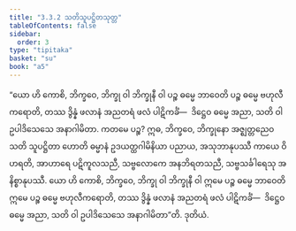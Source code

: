 ```yaml
---
title: "3.3.2 သတိသူပဋ္ဌိတသုတ္တ"
tableOfContents: false
sidebar:
  order: 3
type: "tipitaka"
basket: "su"
book: "a5"
---
```



<DynamicBreadcrumb />

<Division number="122" book="a5">

<Paragraph number="704" book="a5">
“ယော ဟိ ကောစိ, ဘိက္ခဝေ, ဘိက္ခု ဝါ ဘိက္ခုနီ ဝါ ပဉ္စ ဓမ္မေ ဘာဝေတိ ပဉ္စ ဓမ္မေ ဗဟုလီကရောတိ, တဿ ဒွိန္နံ ဖလာနံ အညတရံ ဖလံ ပါဋိကင်္ခံ—  ဒိဋ္ဌေဝ ဓမ္မေ အညာ, သတိ ဝါ ဥပါဒိသေသေ အနာဂါမိတာ.
</Paragraph>

<Paragraph number="705" book="a5">
ကတမေ ပဉ္စ? ဣဓ, ဘိက္ခဝေ, ဘိက္ခုနော အဇ္ဈတ္တညေဝ သတိ သူပဋ္ဌိတာ ဟောတိ ဓမ္မာနံ ဥဒယတ္ထဂါမိနိယာ ပညာယ, အသုဘာနုပဿီ ကာယေ ဝိဟရတိ, အာဟာရေ ပဋိကူလသညီ, သဗ္ဗလောကေ အနဘိရတသညီ, သဗ္ဗသင်္ခါရေသု အနိစ္စာနုပဿီ. ယော ဟိ ကောစိ, ဘိက္ခဝေ, ဘိက္ခု ဝါ ဘိက္ခုနီ ဝါ ဣမေ ပဉ္စ ဓမ္မေ ဘာဝေတိ ဣမေ ပဉ္စ ဓမ္မေ ဗဟုလီကရောတိ, တဿ ဒွိန္နံ ဖလာနံ အညတရံ ဖလံ ပါဋိကင်္ခံ—  ဒိဋ္ဌေဝ ဓမ္မေ အညာ, သတိ ဝါ ဥပါဒိသေသေ အနာဂါမိတာ”တိ.

</Paragraph>
</Division>

<Paragraph number="706" type="center" book="a5">
ဒုတိယံ.
</Paragraph>